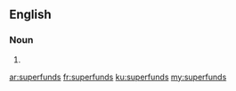 ==English==

===Noun===
{{head|en}}

# {{plural of|superfund}}

[[ar:superfunds]]
[[fr:superfunds]]
[[ku:superfunds]]
[[my:superfunds]]